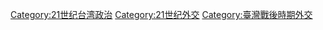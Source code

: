 [[Category:21世纪台湾政治|Category:21世纪台湾政治]]
[[Category:21世纪外交|Category:21世纪外交]]
[[Category:臺灣戰後時期外交|Category:臺灣戰後時期外交]]
